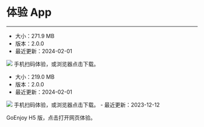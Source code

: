 # 体验 App

- - -

<CardGroup cols={3}>
<Card title="GoEnjoy - Android" href="https://storage.zego.im/GoEnjoy/GoEnjoy.apk" target="_blank">
<ul><li>大小：271.9 MB</li><li>版本：2.0.0</li><li>最近更新：2024-02-01</li></ul>
<Frame width="512" height="auto" caption=""><img src="https://zego-platform-growth.oss-cn-shanghai.aliyuncs.com/official-website/zego/experience-app/img_ktv_app_android.png" /></Frame>
手机扫码体验，或浏览器点击下载。
</Card>
<Card title="GoEnjoy - iOS" href="https://apps.apple.com/cn/app/goenjoy/id1554247729" target="_blank">
<ul><li>大小：219.0 MB</li><li>版本：2.0.0</li><li>最近更新：2024-02-01</li></ul>
<Frame width="512" height="auto" caption=""><img src="https://zego-platform-growth.oss-cn-shanghai.aliyuncs.com/official-website/zego/experience-app/img_ktv_app_ios%402x.png" /></Frame>
手机扫码体验，或浏览器点击下载。
</Card>
<Card title="GoEnjoy - H5" href="https://goenjoy.zego.im/#/mobile/appEntrance" target="_blank">
- 最近更新：2023-12-12

GoEnjoy H5 版，点击打开网页体验。
</Card>
</CardGroup>
